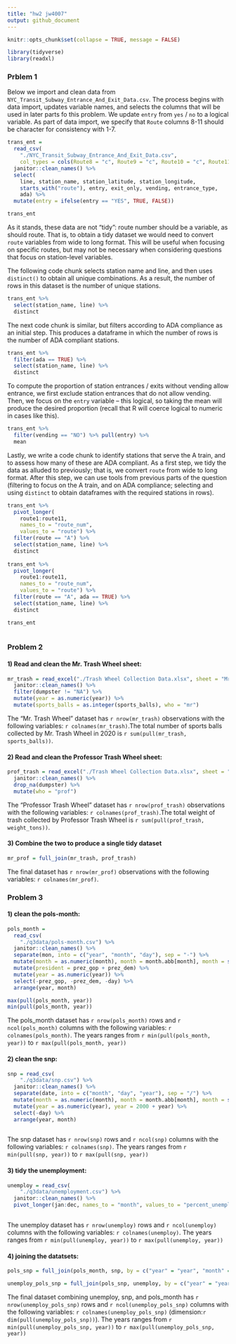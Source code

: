 ```yaml
---
title: "hw2 jw4007"
output: github_document
---
```

```r
knitr::opts_chunk$set(collapse = TRUE, message = FALSE)
```

```r
library(tidyverse)
library(readxl)
```

### Prblem 1

Below we import and clean data from `NYC_Transit_Subway_Entrance_And_Exit_Data.csv`. The process begins with data import, updates variable names, and selects the columns that will be used in later parts fo this problem. We update `entry` from `yes` / `no` to a logical variable. As part of data import, we specify that `Route` columns 8-11 should be character for consistency with 1-7.

```r
trans_ent = 
  read_csv(
    "./NYC_Transit_Subway_Entrance_And_Exit_Data.csv",
    col_types = cols(Route8 = "c", Route9 = "c", Route10 = "c", Route11 = "c")) %>%
  janitor::clean_names() %>%
  select(
    line, station_name, station_latitude, station_longitude, 
    starts_with("route"), entry, exit_only, vending, entrance_type, 
    ada) %>% 
  mutate(entry = ifelse(entry == "YES", TRUE, FALSE))

trans_ent
```

As it stands, these data are not "tidy": route number should be a variable, as should route. That is, to obtain a tidy dataset we would need to convert `route` variables from wide to long format. This will be useful when focusing on specific routes, but may not be necessary when considering questions that focus on station-level variables. 

The following code chunk selects station name and line, and then uses `distinct()` to obtain all unique combinations. As a result, the number of rows in this dataset is the number of unique stations.

```r
trans_ent %>% 
  select(station_name, line) %>% 
  distinct
```
The next code chunk is similar, but filters according to ADA compliance as an initial step. This produces a dataframe in which the number of rows is the number of ADA compliant stations. 
```r
trans_ent %>% 
  filter(ada == TRUE) %>% 
  select(station_name, line) %>% 
  distinct
```

To compute the proportion of station entrances / exits without vending allow entrance, we first exclude station entrances that do not allow vending. Then, we focus on the `entry` variable -- this logical, so taking the mean will produce the desired proportion (recall that R will coerce logical to numeric in cases like this).

```r
trans_ent %>% 
  filter(vending == "NO") %>% pull(entry) %>% 
  mean
```
Lastly, we write a code chunk to identify stations that serve the A train, and to assess how many of these are ADA compliant. As a first step, we tidy the data as alluded to previously; that is, we convert `route` from wide to long format. After this step, we can use tools from previous parts of the question (filtering to focus on the A train, and on ADA compliance; selecting and using `distinct` to obtain dataframes with the required stations in rows).

```r
trans_ent %>% 
  pivot_longer(
    route1:route11,
    names_to = "route_num",
    values_to = "route") %>% 
  filter(route == "A") %>%  
  select(station_name, line) %>% 
  distinct
  
trans_ent %>% 
  pivot_longer(
    route1:route11,
    names_to = "route_num",
    values_to = "route") %>% 
  filter(route == "A", ada == TRUE) %>% 
  select(station_name, line) %>% 
  distinct

trans_ent
  
```

### Problem 2

#### 1) Read and clean the Mr. Trash Wheel sheet:
```r
mr_trash = read_excel("./Trash Wheel Collection Data.xlsx", sheet = "Mr. Trash Wheel", range = "A2:N549") %>%
  janitor::clean_names() %>%
  filter(dumpster != "NA") %>%
  mutate(year = as.numeric(year)) %>%
  mutate(sports_balls = as.integer(sports_balls), who = "mr")

```
The "Mr. Trash Wheel" dataset has `r nrow(mr_trash)` observations with the following variables: `r colnames(mr_trash)`.The total number of sports balls collected by Mr. Trash Wheel in 2020 is `r sum(pull(mr_trash, sports_balls))`.

#### 2) Read and clean the Professor Trash Wheel sheet:
```r
prof_trash = read_excel("./Trash Wheel Collection Data.xlsx", sheet = "Professor Trash Wheel", range = "A2:M96") %>%
  janitor::clean_names() %>%
  drop_na(dumpster) %>%
  mutate(who = "prof")
```
The "Professor Trash Wheel" dataset has `r nrow(prof_trash)` observations with the following variables: `r colnames(prof_trash)`.The total weight of trash collected by Professor Trash Wheel is `r sum(pull(prof_trash, weight_tons))`.

#### 3) Combine the two to produce a single tidy dataset
```r
mr_prof = full_join(mr_trash, prof_trash)
```
The final dataset has `r nrow(mr_prof)` observations with the following variables: `r colnames(mr_prof)`.


### Problem 3
#### 1) clean the pols-month:
```r
pols_month = 
  read_csv(
    "./q3data/pols-month.csv") %>%
  janitor::clean_names() %>%
  separate(mon, into = c("year", "month", "day"), sep = "-") %>%
  mutate(month = as.numeric(month), month = month.abb[month], month = str_to_lower(month)) %>% 
  mutate(president = prez_gop + prez_dem) %>%
  mutate(year = as.numeric(year)) %>%
  select(-prez_gop, -prez_dem, -day) %>%
  arrange(year, month)

max(pull(pols_month, year))
min(pull(pols_month, year))
```
The pols_month dataset has `r nrow(pols_month)` rows and `r ncol(pols_month)` columns with the following variables: `r colnames(pols_month)`. The years ranges from `r min(pull(pols_month, year))` to `r max(pull(pols_month, year))`

#### 2) clean the snp:
```r
snp = read_csv(
    "./q3data/snp.csv") %>%
  janitor::clean_names() %>%
  separate(date, into = c("month", "day", "year"), sep = "/") %>%
  mutate(month = as.numeric(month), month = month.abb[month], month = str_to_lower(month)) %>%
  mutate(year = as.numeric(year), year = 2000 + year) %>%
  select(-day) %>%
  arrange(year, month)
  
```
The snp dataset has `r nrow(snp)` rows and `r ncol(snp)` columns with the following variables: `r colnames(snp)`. The years ranges from `r min(pull(snp, year))` to `r max(pull(snp, year))`

#### 3) tidy the unemployment:
```r
unemploy = read_csv(
    "./q3data/unemployment.csv") %>%
  janitor::clean_names() %>%
  pivot_longer(jan:dec, names_to = "month", values_to = "percent_unemploy")
  
```
The unemploy dataset has `r nrow(unemploy)` rows and `r ncol(unemploy)` columns with the following variables: `r colnames(unemploy)`. The years ranges from `r min(pull(unemploy, year))` to `r max(pull(unemploy, year))`

#### 4) joining the datatsets:
```r
pols_snp = full_join(pols_month, snp, by = c("year" = "year", "month" = "month"))

unemploy_pols_snp = full_join(pols_snp, unemploy, by = c("year" = "year", "month" = "month"))
```
The final dataset combining unemploy, snp, and pols_month has `r nrow(unemploy_pols_snp)` rows and `r ncol(unemploy_pols_snp)` columns with the following variables: `r colnames(unemploy_pols_snp)` (dimension:`r dim(pull(unemploy_pols_snp))`). The years ranges from `r min(pull(unemploy_pols_snp, year))` to `r max(pull(unemploy_pols_snp, year))`



